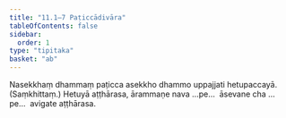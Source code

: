 ```yaml
---
title: "11.1–7 Paṭiccādivāra"
tableOfContents: false
sidebar:
  order: 1
type: "tipitaka"
basket: "ab"
---
```



<DynamicBreadcrumb />

<Division number="19">

<Paragraph number="77">
Nasekkhaṃ dhammaṃ paṭicca asekkho dhammo uppajjati hetupaccayā. (Saṃkhittaṃ.)
</Paragraph>

<Paragraph number="78">
Hetuyā aṭṭhārasa, ārammaṇe nava …pe…  āsevane cha …pe…  avigate aṭṭhārasa.
</Paragraph>
</Division>
